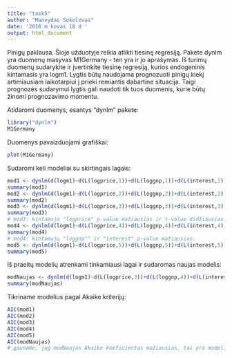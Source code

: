 ```yaml
---
title: "task5"
author: "Manvydas Sokolovas"
date: '2016 m kovas 18 d '
output: html_document
---
```


Pinigų paklausa. Šioje užduotyje reikia atlikti tiesinę regresiją. Pakete dynlm yra duomenų masyvas M1Germany - ten yra ir jo aprašymas. Iš turimų duomenų sudarykite ir įvertinkite tiesinę regresiją, kurios endogeninis kintamasis yra logm1. Lygtis būtų naudojama prognozuoti pinigų kiekį artimiausiam laikotarpiui į prieki remiantis dabartine situacija. Taigi prognozės sudarymui lygtis gali naudoti tik tuos duomenis, kurie būtų žinomi prognozavimo momentu.

Atidaromi duomenys, esantys "dynlm" pakete:

```r
library("dynlm")
M1Germany
```

Duomenys pavaizduojami grafiškai:

```r
plot(M1Germany)
```

Sudaromi keli modeliai su skirtingais lagais:

```r

mod1 <- dynlm(d(logm1)~d(L(logprice,1))+d(L(loggnp,1))+d(L(interest,1)), data = M1Germany, start = c(1960,1), end = c(1996,3))
summary(mod1)
mod2 <- dynlm(d(logm1)~d(L(logprice,2))+d(L(loggnp,2))+d(L(interest,2)), data = M1Germany, start = c(1960,1), end = c(1996,3))
summary(mod2)
mod3 <- dynlm(d(logm1)~d(L(logprice,3))+d(L(loggnp,3))+d(L(interest,3)), data = M1Germany, start = c(1960,1), end = c(1996,3))
summary(mod3)
# mod3: kintamojo "logprice" p-value mažiausias ir t-value didžiausias.
mod4 <- dynlm(d(logm1)~d(L(logprice,4))+d(L(loggnp,4))+d(L(interest,4)), data = M1Germany, start = c(1960,1), end = c(1996,3))
summary(mod4)
# mod4: kintamujų "loggnp"" ir "interest" p-value mažiausias.
mod5 <- dynlm(d(logm1)~d(L(logprice,5))+d(L(loggnp,5))+d(L(interest,5)), data = M1Germany, start = c(1960,1), end = c(1996,3))
summary(mod5)

```

Iš praeitų modelių atrenkami tinkamiausi lagai ir sudaromas naujas modelis:

```r
modNaujas <- dynlm(d(logm1)~d(L(logprice,3))+d(L(loggnp,4))+d(L(interest,4)), data = M1Germany, start = c(1960,1), end = c(1996,3))
summary(modNaujas)
```

Tikriname modelius pagal Akaike kriterijų:

```r
AIC(mod1)
AIC(mod2)
AIC(mod3)
AIC(mod4)
AIC(mod5)
AIC(modNaujas)
# gauname, jog modNaujas Akaike koeficientas mažiausias, tai yra modelis tinkamiausias iš pateiktų.
```


